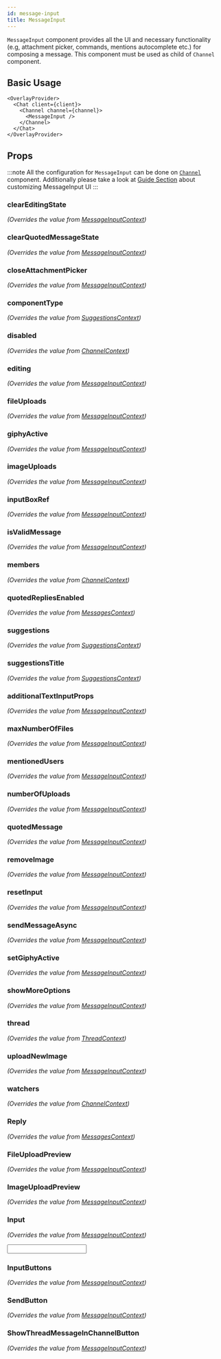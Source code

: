 ```yaml
---
id: message-input
title: MessageInput
---
```






`MessageInput` component provides all the UI and necessary functionality (e.g, attachment picker, commands, mentions autocomplete etc.) for composing a message.
This component must be used as child of `Channel` component.

## Basic Usage

```tsx
<OverlayProvider>
  <Chat client={client}>
    <Channel channel={channel}>
      <MessageInput />
    </Channel>
  </Chat>
</OverlayProvider>
```

## Props

:::note
All the configuration for `MessageInput` can be done on [`Channel`](../../core-components/channel) component. Additionally please take a look at [Guide Section](../../guides/message-input) about customizing MessageInput UI
:::

### clearEditingState

_(Overrides the value from [MessageInputContext](../../contexts/message-input-context))_

<ClearEditingState />

### clearQuotedMessageState

_(Overrides the value from [MessageInputContext](../../contexts/message-input-context))_

<ClearQuotedMessageState />

### closeAttachmentPicker

_(Overrides the value from [MessageInputContext](../../contexts/message-input-context))_

<CloseAttachmentPicker />

### componentType

_(Overrides the value from [SuggestionsContext](../../contexts/suggestions-context))_

<ComponentType />

### disabled

_(Overrides the value from [ChannelContext](../../contexts/channel-context))_

<Disabled />

### editing

_(Overrides the value from [MessageInputContext](../../contexts/message-input-context))_

<Editing />

### fileUploads

_(Overrides the value from [MessageInputContext](../../contexts/message-input-context))_

<FileUploads />

### giphyActive

_(Overrides the value from [MessageInputContext](../../contexts/message-input-context))_

<GiphyActive />

### imageUploads

_(Overrides the value from [MessageInputContext](../../contexts/message-input-context))_

<ImageUploads />

### inputBoxRef

_(Overrides the value from [MessageInputContext](../../contexts/message-input-context))_

<InputBoxRef />

### isValidMessage

_(Overrides the value from [MessageInputContext](../../contexts/message-input-context))_

<IsValidMessage />

### members

_(Overrides the value from [ChannelContext](../../contexts/channel-context))_

<Members />

### quotedRepliesEnabled

_(Overrides the value from [MessagesContext](../../contexts/messages-context))_

<QuotedRepliesEnabled />

### suggestions

_(Overrides the value from [SuggestionsContext](../../contexts/suggestions-context))_

<Suggestions />

### suggestionsTitle

_(Overrides the value from [SuggestionsContext](../../contexts/suggestions-context))_

<SuggestionsTitle />

### additionalTextInputProps

_(Overrides the value from [MessageInputContext](../../contexts/message-input-context))_

<AdditionalTextInputProps />

<!-- ### asyncIds

_(Overrides the value from [MessageInputContext](../../contexts/message-input-context))_

<AsyncIds />

### asyncUploads

_(Overrides the value from [MessageInputContext](../../contexts/message-input-context))_

<AsyncUploads /> -->


### maxNumberOfFiles

_(Overrides the value from [MessageInputContext](../../contexts/message-input-context))_

<MaxNumberOfFiles />

### mentionedUsers

_(Overrides the value from [MessageInputContext](../../contexts/message-input-context))_

<MentionedUsers />

### numberOfUploads

_(Overrides the value from [MessageInputContext](../../contexts/message-input-context))_

<NumberOfUploads />

### quotedMessage

_(Overrides the value from [MessageInputContext](../../contexts/message-input-context))_

<QuotedMessage />

### removeImage

_(Overrides the value from [MessageInputContext](../../contexts/message-input-context))_

<RemoveImage />

### resetInput

_(Overrides the value from [MessageInputContext](../../contexts/message-input-context))_

<ResetInput />

<!-- ### sending

_(Overrides the value from [MessageInputContext](../../contexts/message-input-context))_

<Sending /> -->

### sendMessageAsync

_(Overrides the value from [MessageInputContext](../../contexts/message-input-context))_

<SendMessageAsync />

### setGiphyActive

_(Overrides the value from [MessageInputContext](../../contexts/message-input-context))_

<SetGiphyActive />

### showMoreOptions

_(Overrides the value from [MessageInputContext](../../contexts/message-input-context))_

<ShowMoreOptions />

### thread

_(Overrides the value from [ThreadContext](../../contexts/thread-context))_

<Thread />

### uploadNewImage

_(Overrides the value from [MessageInputContext](../../contexts/message-input-context))_

<UploadNewImage />

### watchers

_(Overrides the value from [ChannelContext](../../contexts/channel-context))_

<Watchers />

### Reply

_(Overrides the value from [MessagesContext](../../contexts/messages-context))_

<Reply />

### FileUploadPreview

_(Overrides the value from [MessageInputContext](../../contexts/message-input-context))_

<FileUploadPreview />

### ImageUploadPreview

_(Overrides the value from [MessageInputContext](../../contexts/message-input-context))_

<ImageUploadPreview />

### Input

_(Overrides the value from [MessageInputContext](../../contexts/message-input-context))_

<Input />

### InputButtons

_(Overrides the value from [MessageInputContext](../../contexts/message-input-context))_

<InputButtons />

### SendButton

_(Overrides the value from [MessageInputContext](../../contexts/message-input-context))_

<SendButton />

### ShowThreadMessageInChannelButton

_(Overrides the value from [MessageInputContext](../../contexts/message-input-context))_

<ShowThreadMessageInChannelButton />
